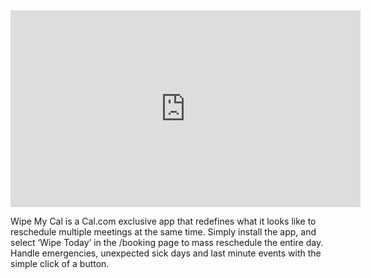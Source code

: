 <iframe width="560" height="315" src="https://www.youtube.com/embed/lPO6SAjkKrQ?start=235" title="YouTube video player" frameborder="0" allow="accelerometer; autoplay; clipboard-write; encrypted-media; gyroscope; picture-in-picture" allowfullscreen></iframe>

Wipe My Cal is a Cal.com exclusive app that redefines what it looks like to reschedule multiple meetings at the same time. Simply install the app, and select ‘Wipe Today’ in the /booking page to mass reschedule the entire day. Handle emergencies, unexpected sick days and last minute events with the simple click of a button.
